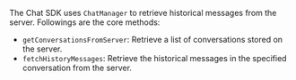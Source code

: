<PlatformWrapper platform="flutter">

The Chat SDK uses `ChatManager` to retrieve historical messages from the server. Followings are the core methods:

- `getConversationsFromServer`: Retrieve a list of conversations stored on the server.
- `fetchHistoryMessages`: Retrieve the historical messages in the specified conversation from the server.

</PlatformWrapper>